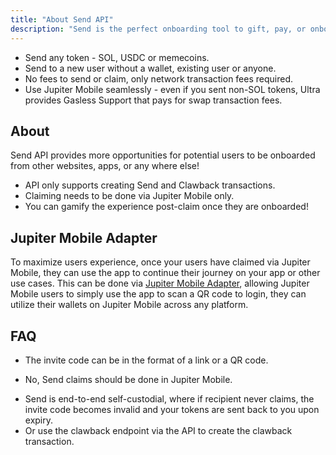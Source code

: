 ```yaml
---
title: "About Send API"
description: "Send is the perfect onboarding tool to gift, pay, or onboard anyone in seconds - even if they don't have a wallet."
---
```


* Send any token - SOL, USDC or memecoins.
* Send to a new user without a wallet, existing user or anyone.
* No fees to send or claim, only network transaction fees required.
* Use Jupiter Mobile seamlessly - even if you sent non-SOL tokens, Ultra provides Gasless Support that pays for swap transaction fees.

## About

Send API provides more opportunities for potential users to be onboarded from other websites, apps, or any where else!

* API only supports creating Send and Clawback transactions.
* Claiming needs to be done via Jupiter Mobile only.
* You can gamify the experience post-claim once they are onboarded!

## Jupiter Mobile Adapter

To maximize users experience, once your users have claimed via Jupiter Mobile, they can use the app to continue their journey on your app or other use cases. This can be done via [Jupiter Mobile Adapter](/docs/tool-kits/mobile-adapter), allowing Jupiter Mobile users to simply use the app to scan a QR code to login, they can utilize their wallets on Jupiter Mobile across any platform.

## FAQ

<AccordionGroup>

<Accordion title="How to does claim work?">

* The invite code can be in the format of a link or a QR code.

</Accordion>

<Accordion title="How to claim via API or on my own app?">

* No, Send claims should be done in Jupiter Mobile.

</Accordion>

<Accordion title="Can I get my funds back?">

* Send is end-to-end self-custodial, where if recipient never claims, the invite code becomes invalid and your tokens are sent back to you upon expiry.
* Or use the clawback endpoint via the API to create the clawback transaction.

</Accordion>

</AccordionGroup>
